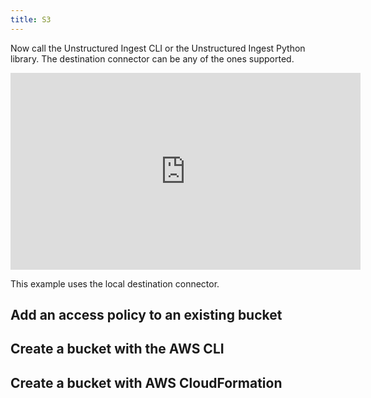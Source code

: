 ```yaml
---
title: S3
---
```



<NewDocument />


<SharedContentS3/>
<SharedAPIKeyURL/>

Now call the Unstructured Ingest CLI or the Unstructured Ingest Python library. The destination connector can be any of the ones supported.

<iframe
  width="560"
  height="315"
  src="https://www.youtube.com/embed/9qSiL0QFsBA"
  title="YouTube video player"
  frameborder="0"
  allow="accelerometer; autoplay; clipboard-write; encrypted-media; gyroscope; picture-in-picture"
  allowfullscreen
></iframe>

This example uses the local destination connector.


<CodeGroup>
  <S3APISh />
  <S3APIPyV2 />
  <S3APIPyV1 />
</CodeGroup>

## Add an access policy to an existing bucket


<S3BucketPolicy />

## Create a bucket with the AWS CLI


<S3BucketCLI />

## Create a bucket with AWS CloudFormation


<S3BucketCloudFormation />